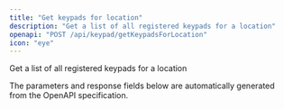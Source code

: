 ```yaml
---
title: "Get keypads for location"
description: "Get a list of all registered keypads for a location"
openapi: "POST /api/keypad/getKeypadsForLocation"
icon: "eye"
---
```


Get a list of all registered keypads for a location

<Note>
The parameters and response fields below are automatically generated from the OpenAPI specification.
</Note>
